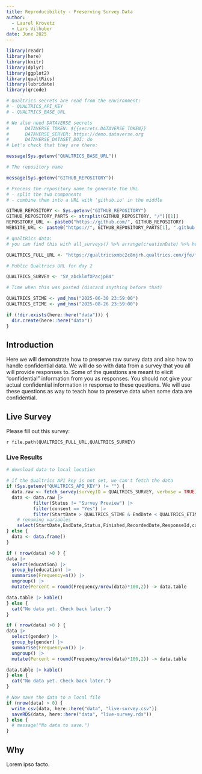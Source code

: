 ```yaml
---
title: Reproducibility - Preserving Survey Data
author:
  - Laurel Krovetz
  - Lars Vilhuber
date: June 2025
---
```


```r
library(readr)
library(here)
library(knitr)
library(dplyr)
library(ggplot2)
library(qualtRics)
library(lubridate)
library(qrcode)

# Qualtrics secrets are read from the environment:
# - QUALTRICS_API_KEY
# - QUALTRICS_BASE_URL

# We also need DATAVERSE secrets
#      DATAVERSE_TOKEN: ${{secrets.DATAVERSE_TOKEN}}
#      DATAVERSE_SERVER: https://demo.dataverse.org
#      DATAVERSE_DATASET_DOI: do
# Let's check that they are there:

message(Sys.getenv("QUALTRICS_BASE_URL"))

# The repository name

message(Sys.getenv("GITHUB_REPOSITORY"))

# Process the repository name to generate the URL
# - split the two components
# - combine them into a URL with 'github.io' in the middle

GITHUB_REPOSITORY <- Sys.getenv("GITHUB_REPOSITORY")
GITHUB_REPOSITORY_PARTS <- strsplit(GITHUB_REPOSITORY, "/")[[1]]
REPOSITORY_URL <- paste0("https://github.com/", GITHUB_REPOSITORY)
WEBSITE_URL <- paste0("https://", GITHUB_REPOSITORY_PARTS[1], ".github.io/", GITHUB_REPOSITORY_PARTS[2])

# qualtRics data:
# you can find this with all_surveys() %>% arrange(creationDate) %>% head()

QUALTRICS_FULL_URL <- "https://qualtricsxmbc2c8mjrh.qualtrics.com/jfe/form"

# Public Qualtrics URL for day 2

QUALTRICS_SURVEY <- "SV_abcklmfXPacjpB4"

# Time when this was posted (discard anything before that)

QUALTRICS_STIME <- ymd_hms("2025-06-30 23:59:00")
QUALTRICS_ETIME <- ymd_hms("2025-08-26 23:59:00")

if (!dir.exists(here::here("data"))) {
  dir.create(here::here("data"))
}
```

::: {.panel-tabset}

## Introduction

Here we will demonstrate how to preserve raw survey data and also how to handle confidential data. We will do so with data from a  survey that you all will provide responses to. Some of the questions are meant to elicit "confidential" information from you as responses. You should not give your actual confidential information in response to these questions. We will use these questions as way to teach how to preserve data when some data are confidential. 


## Live Survey 

Please fill out this  survey:

`r file.path(QUALTRICS_FULL_URL,QUALTRICS_SURVEY)`

### Live Results

```r
# download data to local location

# if the Qualtrics API key is not set, we can't fetch the data
if (Sys.getenv("QUALTRICS_API_KEY") != "") {
  data.raw <- fetch_survey(surveyID = QUALTRICS_SURVEY, verbose = TRUE) 
  data <- data.raw |>
          filter(Status != "Survey Preview") |>
          filter(consent == "Yes") |>
          filter(StartDate > QUALTRICS_STIME & EndDate < QUALTRICS_ETIME) |>
    # renaming variables
    select(StartDate,EndDate,Status,Finished,RecordedDate,ResponseId,consent,age,gender,education,tabs,name_confidential,number_confidential)
} else {
  data <- data.frame()
}

```

```r
if ( nrow(data) >0 ) {
data |>
  select(education) |>
  group_by(education) |>
  summarise(Frequency=n()) |>
  ungroup() |>
  mutate(Percent = round(Frequency/nrow(data)*100,2)) -> data.table

data.table |> kable()
} else {
  cat("No data yet. Check back later.")
}
```

```r
if ( nrow(data) >0 ) {
data |>
  select(gender) |>
  group_by(gender) |>
  summarise(Frequency=n()) |>
  ungroup() |>
  mutate(Percent = round(Frequency/nrow(data)*100,2)) -> data.table

data.table |> kable()
} else {
  cat("No data yet. Check back later.")
}
```


```r
# Now save the data to a local file
if (nrow(data) > 0) {
  write_csv(data, here::here("data", "live-survey.csv"))
  saveRDS(data, here::here("data", "live-survey.rds"))
} else {
  # message("No data to save.")
}
```

## Why

Lorem ipso facto.

:::